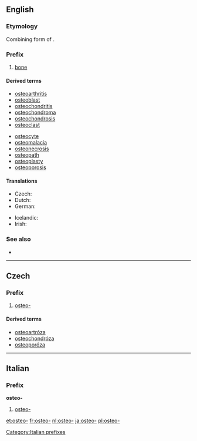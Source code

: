 ==English==

===Etymology===
Combining form of {{etyl|grc|en}} {{term|ὀστέον|sc=polytonic||bone|lang=grc|tr=osteon}}.

===Prefix===
{{en-prefix}}
# [[bone]]

====Derived terms====
{{rel-top|Terms derived from the prefix ''osteo-''}}
* [[osteoarthritis]]
* [[osteoblast]]
* [[osteochondritis]]
* [[osteochondroma]]
* [[osteochondrosis]]
* [[osteoclast]]
{{rel-mid}}
* [[osteocyte]]
* [[osteomalacia]]
* [[osteonecrosis]]
* [[osteopath]]
* [[osteoplasty]]
* [[osteoporosis]]
{{rel-bottom}}

====Translations====
{{trans-top}}
* Czech: {{t-|cs|osteo-}}
* Dutch: {{t-|nl|osteo}}
* German: {{t-|de|Osteo-}}
{{trans-mid}}
* Icelandic: {{t-|is|Bein-}}
* Irish: {{t-|ga|oisté-}}
{{trans-bottom}}

===See also===
* {{pedia|List of diseases starting with O#Osteo}}

----

==Czech==

===Prefix===
{{cs-pref}}

# [[#English|osteo-]]

====Derived terms====
* [[osteoartróza]] {{f}}
* [[osteochondróza]] {{f}}
* [[osteoporóza]] {{f}}

----
==Italian==

===Prefix===
'''osteo-'''

# {{anatomy|lang=it}} [[#English|osteo-]]

[[Category:Italian prefixes]]

[[et:osteo-]]
[[fr:osteo-]]
[[nl:osteo-]]
[[ja:osteo-]]
[[pl:osteo-]]